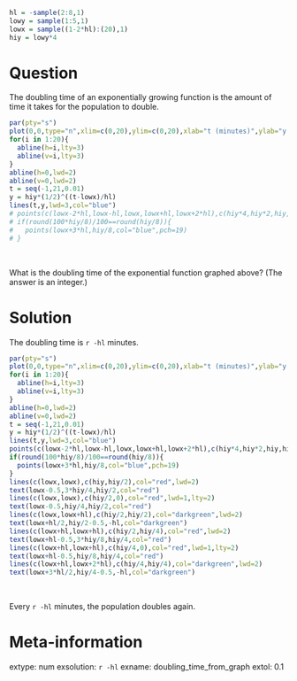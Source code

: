 ```r
hl = -sample(2:8,1)
lowy = sample(1:5,1)
lowx = sample((1-2*hl):(20),1)
hiy = lowy*4
```


Question
========

The doubling time of an exponentially growing function is the amount of time it takes for the population to double. 

```r
par(pty="s")
plot(0,0,type="n",xlim=c(0,20),ylim=c(0,20),xlab="t (minutes)",ylab="y (billions)")
for(i in 1:20){
  abline(h=i,lty=3)
  abline(v=i,lty=3)
}
abline(h=0,lwd=2)
abline(v=0,lwd=2)
t = seq(-1,21,0.01)
y = hiy*(1/2)^((t-lowx)/hl)
lines(t,y,lwd=3,col="blue")
# points(c(lowx-2*hl,lowx-hl,lowx,lowx+hl,lowx+2*hl),c(hiy*4,hiy*2,hiy,hiy/2,hiy/4),col="blue",pch=19)
# if(round(100*hiy/8)/100==round(hiy/8)){
#   points(lowx+3*hl,hiy/8,col="blue",pch=19)
# }
```
\

What is the doubling time of the exponential function graphed above? (The answer is an integer.)


Solution
========

The doubling time is `r -hl` minutes.

```r
par(pty="s")
plot(0,0,type="n",xlim=c(0,20),ylim=c(0,20),xlab="t (minutes)",ylab="y (billions)")
for(i in 1:20){
  abline(h=i,lty=3)
  abline(v=i,lty=3)
}
abline(h=0,lwd=2)
abline(v=0,lwd=2)
t = seq(-1,21,0.01)
y = hiy*(1/2)^((t-lowx)/hl)
lines(t,y,lwd=3,col="blue")
points(c(lowx-2*hl,lowx-hl,lowx,lowx+hl,lowx+2*hl),c(hiy*4,hiy*2,hiy,hiy/2,hiy/4),col="blue",pch=19)
if(round(100*hiy/8)/100==round(hiy/8)){
  points(lowx+3*hl,hiy/8,col="blue",pch=19)
}
lines(c(lowx,lowx),c(hiy,hiy/2),col="red",lwd=2)
text(lowx-0.5,3*hiy/4,hiy/2,col="red")
lines(c(lowx,lowx),c(hiy/2,0),col="red",lwd=1,lty=2)
text(lowx-0.5,hiy/4,hiy/2,col="red")
lines(c(lowx,lowx+hl),c(hiy/2,hiy/2),col="darkgreen",lwd=2)
text(lowx+hl/2,hiy/2-0.5,-hl,col="darkgreen")
lines(c(lowx+hl,lowx+hl),c(hiy/2,hiy/4),col="red",lwd=2)
text(lowx+hl-0.5,3*hiy/8,hiy/4,col="red")
lines(c(lowx+hl,lowx+hl),c(hiy/4,0),col="red",lwd=1,lty=2)
text(lowx+hl-0.5,hiy/8,hiy/4,col="red")
lines(c(lowx+hl,lowx+2*hl),c(hiy/4,hiy/4),col="darkgreen",lwd=2)
text(lowx+3*hl/2,hiy/4-0.5,-hl,col="darkgreen")
```
\

Every `r -hl` minutes, the population doubles again. 


Meta-information
============
extype: num
exsolution: `r -hl`
exname: doubling_time_from_graph
extol: 0.1